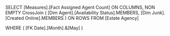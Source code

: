 SELECT 
    [Measures].[Fact Assigned Agent Count] ON COLUMNS,
     NON EMPTY CrossJoin (
        [Dim Agent].[Availability Status].MEMBERS,
        [Dim Junk].[Created Online].MEMBERS
    ) ON ROWS
FROM [Estate Agency]

WHERE (
    [FK Date].[Month].&[May]
)